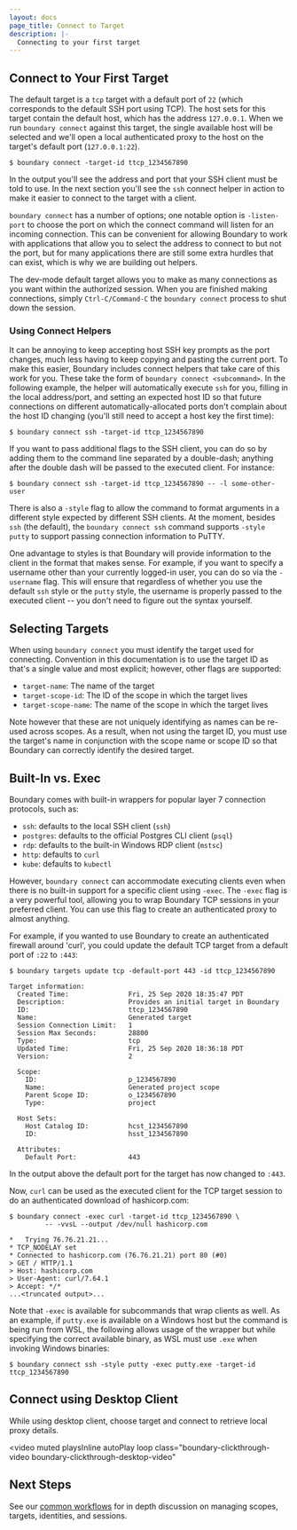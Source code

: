```yaml
---
layout: docs
page_title: Connect to Target
description: |-
  Connecting to your first target
---
```


## Connect to Your First Target

The default target is a `tcp` target with a default port of `22` (which
corresponds to the default SSH port using TCP). The host sets for this target
contain the default host, which has the address `127.0.0.1`. When we run
`boundary connect` against this target, the single available host will be
selected and we'll open a local authenticated proxy to the host on the target's
default port (`127.0.0.1:22`).

```
$ boundary connect -target-id ttcp_1234567890
```

In the output you'll see the address and port that your SSH client must be told
to use. In the next section you'll see the `ssh` connect helper in action to
make it easier to connect to the target with a client.

`boundary connect` has a number of options; one notable option is `-listen-port`
to choose the port on which the connect command will listen for an incoming
connection. This can be convenient for allowing Boundary to work with
applications that allow you to select the address to connect to but not the
port, but for many applications there are still some extra hurdles that can
exist, which is why we are building out helpers.

The dev-mode default target allows you to make as many connections as you want
within the authorized session. When you are finished making connections, simply
`Ctrl-C/Command-C` the `boundary connect` process to shut down the session.

### Using Connect Helpers

It can be annoying to keep accepting host SSH key prompts as the port changes, much less having to keep
copying and pasting the current port. To make this easier, Boundary includes
connect helpers that take care of this work for you. These take the form of
`boundary connect <subcommand>`. In the following example, the helper will
automatically execute `ssh` for you, filling in the local address/port, and setting
an expected host ID so that future connections on different
automatically-allocated ports don't complain about the host ID changing (you'll
still need to accept a host key the first time):

```
$ boundary connect ssh -target-id ttcp_1234567890
```

If you want to pass additional flags to the SSH client, you can do so by adding
them to the command line separated by a double-dash; anything after the double
dash will be passed to the executed client. For instance:

```
$ boundary connect ssh -target-id ttcp_1234567890 -- -l some-other-user
```

There is also a `-style` flag to allow the command to format arguments in a
different style expected by different SSH clients. At the moment, besides `ssh`
(the default), the `boundary connect ssh` command supports `-style putty` to
support passing connection information to PuTTY.

One advantage to styles is that Boundary will provide information to the client
in the format that makes sense. For example, if you want to specify a username
other than your currently logged-in user, you can do so via the `-username`
flag. This will ensure that regardless of whether you use the default `ssh`
style or the `putty` style, the username is properly passed to the executed
client -- you don't need to figure out the syntax yourself.

## Selecting Targets

When using `boundary connect` you must identify the target used for connecting.
Convention in this documentation is to use the target ID as that's a single
value and most explicit; however, other flags are supported:

- `target-name`: The name of the target
- `target-scope-id`: The ID of the scope in which the target lives
- `target-scope-name`: The name of the scope in which the target lives

Note however that these are not uniquely identifying as names can be re-used
across scopes. As a result, when not using the target ID, you must use the
target's name in conjunction with the scope name or scope ID so that Boundary
can correctly identify the desired target.

## Built-In vs. Exec

Boundary comes with built-in wrappers for popular layer 7 connection protocols,
such as:

- `ssh`: defaults to the local SSH client (`ssh`)
- `postgres`: defaults to the official Postgres CLI client (`psql`)
- `rdp`: defaults to the built-in Windows RDP client (`mstsc`)
- `http`: defaults to `curl`
- `kube`: defaults to `kubectl`

However, `boundary connect` can accommodate executing clients even when there is
no built-in support for a specific client using `-exec`. The `-exec` flag is a
very powerful tool, allowing you to wrap Boundary TCP sessions in your preferred
client. You can use this flag to create an authenticated proxy to almost
anything.

For example, if you wanted to use Boundary to create an authenticated firewall
around 'curl', you could update the default TCP target from a default port
of `:22` to `:443`:

```
$ boundary targets update tcp -default-port 443 -id ttcp_1234567890

Target information:
  Created Time:               Fri, 25 Sep 2020 18:35:47 PDT
  Description:                Provides an initial target in Boundary
  ID:                         ttcp_1234567890
  Name:                       Generated target
  Session Connection Limit:   1
  Session Max Seconds:        28800
  Type:                       tcp
  Updated Time:               Fri, 25 Sep 2020 18:36:18 PDT
  Version:                    2

  Scope:
    ID:                       p_1234567890
    Name:                     Generated project scope
    Parent Scope ID:          o_1234567890
    Type:                     project

  Host Sets:
    Host Catalog ID:          hcst_1234567890
    ID:                       hsst_1234567890

  Attributes:
    Default Port:             443
```

In the output above the default port for the target has now changed to `:443`.

Now, `curl` can be used as the executed client for the TCP target session to do
an authenticated download of hashicorp.com:

```
$ boundary connect -exec curl -target-id ttcp_1234567890 \
         -- -vvsL --output /dev/null hashicorp.com

*   Trying 76.76.21.21...
* TCP_NODELAY set
* Connected to hashicorp.com (76.76.21.21) port 80 (#0)
> GET / HTTP/1.1
> Host: hashicorp.com
> User-Agent: curl/7.64.1
> Accept: */*
...<truncated output>...
```

Note that `-exec` is available for subcommands that wrap clients as well. As an
example, if `putty.exe` is available on a Windows host but the command is being
run from WSL, the following allows usage of the wrapper but while specifying the
correct available binary, as WSL must use `.exe` when invoking Windows binaries:

```
$ boundary connect ssh -style putty -exec putty.exe -target-id ttcp_1234567890
```

## Connect using Desktop Client

While using desktop client, choose target and connect to retrieve local proxy
details.

<video
  muted
  playsInline
  autoPlay
  loop
  class="boundary-clickthrough-video boundary-clickthrough-desktop-video"
>
  <source
    type="video/mp4"
    src="https://www.datocms-assets.com/2885/1613612836-boundary-desktop-clickthrough-connect-target-v1-0-0.mp4"
  />
</video>

## Next Steps

See our [common workflows](/docs/common-workflows) for in depth discussion on managing scopes, targets,
identities, and sessions.
